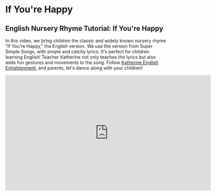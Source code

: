 # If You're Happy

## English Nursery Rhyme Tutorial: If You're Happy

In this video, we bring children the classic and widely known nursery rhyme "If You're Happy," the English version.
We use the version from Super Simple Songs, with simple and catchy lyrics.
It's perfect for children learning English!
Teacher Katherine not only teaches the lyrics but also adds fun gestures and movements to the song.
Follow [Katherine English Enlightenment](https://space.bilibili.com/20797715), and parents, let's dance along with your children!

<iframe
  src="https://player.bilibili.com/player.html?bvid=BV1Dy4y1f7jT&cid=1&page=1"
  scrolling="no"
  border="0"
  frameborder="no"
  framespacing="0"
  allowfullscreen="true"
  width="640"
  height="360"
></iframe>
